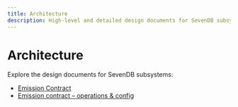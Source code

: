 ```yaml
---
title: Architecture
description: High-level and detailed design documents for SevenDB subsystems.
---
```


# Architecture

Explore the design documents for SevenDB subsystems:

- [Emission Contract](/docs/architecture/emission-contract)
- [Emission contract – operations & config](/docs/emission-contract-ops)

